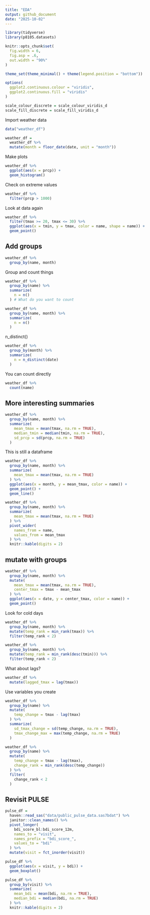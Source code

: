 ```yaml
---
title: "EDA"
output: github_document
date: "2025-10-02"
---
```


```r
library(tidyverse)
library(p8105.datasets)

knitr::opts_chunk$set(
  fig.width = 6,
  fig.asp = .6,
  out.width = "90%"
)

theme_set(theme_minimal() + theme(legend.position = "bottom"))

options(
  ggplot2.continuous.colour = "viridis",
  ggplot2.continuous.fill = "viridis"
)

scale_colour_discrete = scale_colour_viridis_d
scale_fill_discrete = scale_fill_viridis_d
```

Import weather data

```r
data("weather_df")

weather_df =
  weather_df %>% 
  mutate(month = floor_date(date, unit = "month"))
```

Make plots

```r
weather_df %>% 
  ggplot(aes(x = prcp)) +
  geom_histogram()
```

Check on extreme values

```r
weather_df %>% 
  filter(prcp > 1000)
```

Look at data again

```r
weather_df %>% 
  filter(tmax >= 20, tmax <= 30) %>% 
  ggplot(aes(x = tmin, y = tmax, color = name, shape = name)) +
  geom_point()
```

## Add groups

```r
weather_df %>% 
  group_by(name, month)
```

Group and count things

```r
weather_df %>% 
  group_by(name) %>% 
  summarize(
    n = n()
  ) # What do you want to count
```

```r
weather_df %>% 
  group_by(name, month) %>% 
  summarize(
    n = n()
  )
```

n_distinct()

```r
weather_df %>% 
  group_by(month) %>% 
  summarize(
    n = n_distinct(date)
  )
```

You can count directly

```r
weather_df %>% 
  count(name)
```


## More interesting summaries

```r
weather_df %>% 
  group_by(name, month) %>% 
  summarize(
    mean_tmax = mean(tmax, na.rm = TRUE),
    median_tmin = median(tmin, na.rm = TRUE),
    sd_prcp = sd(prcp, na.rm = TRUE)
  )
```

This is still a dataframe

```r
weather_df %>% 
  group_by(name, month) %>% 
  summarize(
    mean_tmax = mean(tmax, na.rm = TRUE)
  ) %>% 
  ggplot(aes(x = month, y = mean_tmax, color = name)) +
  geom_point() +
  geom_line()
```

```r
weather_df %>% 
  group_by(name, month) %>% 
  summarize(
    mean_tmax = mean(tmax, na.rm = TRUE)
  ) %>% 
  pivot_wider(
    names_from = name,
    values_from = mean_tmax
  ) %>% 
  knitr::kable(digits = 2)
```

## mutate with groups

```r
weather_df %>% 
  group_by(name, month) %>% 
  mutate(
    mean_tmax = mean(tmax, na.rm = TRUE),
    center_tmax = tmax - mean_tmax
  ) %>% 
  ggplot(aes(x = date, y = center_tmax, color = name)) +
  geom_point()
```

Look for cold days

```r
weather_df %>% 
  group_by(name, month) %>% 
  mutate(temp_rank = min_rank(tmax)) %>% 
  filter(temp_rank < 2)

weather_df %>% 
  group_by(name, month) %>% 
  mutate(temp_rank = min_rank(desc(tmin))) %>% 
  filter(temp_rank < 2)
```

What about lags?

```r
weather_df %>% 
  mutate(lagged_tmax = lag(tmax))
```

Use variables you create

```r
weather_df %>% 
  group_by(name) %>% 
  mutate(
    temp_change = tmax - lag(tmax)
  ) %>% 
  summarize(
    sd_tmax_change = sd(temp_change, na.rm = TRUE),
    tmax_change_max = max(temp_change, na.rm = TRUE)
  )
```

```r
weather_df %>% 
  group_by(name) %>% 
  mutate(
    temp_change = tmax - lag(tmax),
    change_rank = min_rank(desc(temp_change))
  ) %>% 
  filter(
    change_rank < 2
  )
```

## Revisit PULSE

```r
pulse_df =
  haven::read_sas("data/public_pulse_data.sas7bdat") %>% 
  janitor::clean_names() %>% 
  pivot_longer(
    bdi_score_bl:bdi_score_12m,
    names_to = "visit",
    names_prefix = "bdi_score_",
    values_to = "bdi"
  ) %>% 
  mutate(visit = fct_inorder(visit))

pulse_df %>% 
  ggplot(aes(x = visit, y = bdi)) +
  geom_boxplot()

pulse_df %>% 
  group_by(visit) %>% 
  summarize(
    mean_bdi = mean(bdi, na.rm = TRUE),
    median_bdi = median(bdi, na.rm = TRUE)
  ) %>% 
  knitr::kable(digits = 2)
```